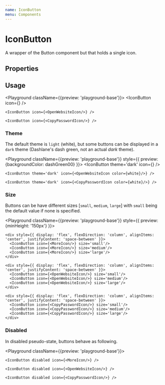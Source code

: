 ```yaml
---
name: IconButton
menu: Components
---
```



# IconButton

A wrapper of the Button component but that holds a single icon.

## Properties

<Props of={IconButton} />

## Usage

<Playground className={{preview: 'playground-base'}}>
    <IconButton icon={<MoreIcon/>} />

    <IconButton icon={<OpenWebsiteIcon/>} />

    <IconButton icon={<CopyPasswordIcon/>} />
</Playground>

### Theme

The default theme is `light` (white), but some buttons can be displayed in a `dark` theme (Dashlane's dash green, not an actual _dark_ theme).

<Playground className={{preview: 'playground-base'}} style={{ preview: {backgroundColor: dashGreen00} }}>
    <IconButton theme='dark' icon={<MoreIcon color={white}/>} />

    <IconButton theme='dark' icon={<OpenWebsiteIcon color={white}/>} />

    <IconButton theme='dark' icon={<CopyPasswordIcon color={white}/>} />
</Playground>


### Size

Buttons can be have different sizes [`small`, `medium`, `large`] with `small` being the default value if none is specified.

<Playground className={{preview: 'playground-base'}} style={{ preview: {minHeight: '150px'} }}>

    <div style={{ display: 'flex', flexDirection: 'column', alignItems: 'center', justifyContent: 'space-between' }}>
      <IconButton icon={<MoreIcon/>} size='small'/>
      <IconButton icon={<MoreIcon/>} size='medium'/>
      <IconButton icon={<MoreIcon/>} size='large'/>
    </div>

    <div style={{ display: 'flex', flexDirection: 'column', alignItems: 'center', justifyContent: 'space-between' }}>
      <IconButton icon={<OpenWebsiteIcon/>} size='small'/>
      <IconButton icon={<OpenWebsiteIcon/>} size='medium'/>
      <IconButton icon={<OpenWebsiteIcon/>} size='large'/>
    </div>

    <div style={{ display: 'flex', flexDirection: 'column', alignItems: 'center', justifyContent: 'space-between' }}>
      <IconButton icon={<CopyPasswordIcon/>} size='small'/>
      <IconButton icon={<CopyPasswordIcon/>} size='medium'/>
      <IconButton icon={<CopyPasswordIcon/>} size='large'/>
    </div>

</Playground>

### Disabled

In disabled pseudo-state, buttons behave as following.

<Playground className={{preview: 'playground-base'}}>

    <IconButton disabled icon={<MoreIcon/>} />

    <IconButton disabled icon={<OpenWebsiteIcon/>} />

    <IconButton disabled icon={<CopyPasswordIcon/>} />

</Playground>
